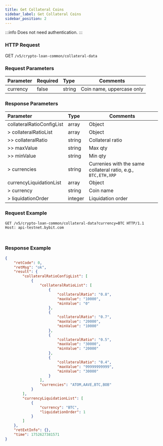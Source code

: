 ```yaml
---
title: Get Collateral Coins
sidebar_label: Get Collateral Coins
sidebar_position: 2
---
```

:::info
Does not need authentication.
:::

### HTTP Request
GET `/v5/crypto-loan-common/collateral-data`

### Request Parameters
| Parameter | Required | Type | Comments|
|:----- |:-------|:-----|------ |
|currency|false|string|Coin name, uppercase only |

### Response Parameters
| Parameter | Type | Comments|
|:----- |:-----|----- |
|collateralRatioConfigList|array|Object|
|> collateralRatioList|array|Object|
|>> collateralRatio|string |Collateral ratio|
|>> maxValue|string |Max qty|
|>> minValue|string |Min qty|
|> currencies|string|Currenies with the same collateral ratio, e.g., `BTC,ETH,XRP`|
|currencyLiquidationList|array|Object|
|> currency|string|Coin name|
|> liquidationOrder|integer|Liquidation order|

### Request Example

<Tabs groupId="programming-languages">
<TabItem value="http" label="HTTP">

```http
GET /v5/crypto-loan-common/collateral-data?currency=BTC HTTP/1.1
Host: api-testnet.bybit.com
```

</TabItem>
<TabItem value="python" label="Python">

```python

```

</TabItem>

<TabItem value="Node" label="Node.js">

```n4js

```

</TabItem>
</Tabs>

### Response Example

```json
{
    "retCode": 0,
    "retMsg": "ok",
    "result": {
        "collateralRatioConfigList": [
            {
                "collateralRatioList": [
                    {
                        "collateralRatio": "0.8",
                        "maxValue": "10000",
                        "minValue": "0"
                    },
                    {
                        "collateralRatio": "0.7",
                        "maxValue": "20000",
                        "minValue": "10000"
                    },
                    {
                        "collateralRatio": "0.5",
                        "maxValue": "30000",
                        "minValue": "20000"
                    },
                    {
                        "collateralRatio": "0.4",
                        "maxValue": "99999999999",
                        "minValue": "30000"
                    }
                ],
                "currencies": "ATOM,AAVE,BTC,BOB"
            }
        ],
        "currencyLiquidationList": [
            {
                "currency": "BTC",
                "liquidationOrder": 1
            }
        ]
    },
    "retExtInfo": {},
    "time": 1752627381571
}
```
